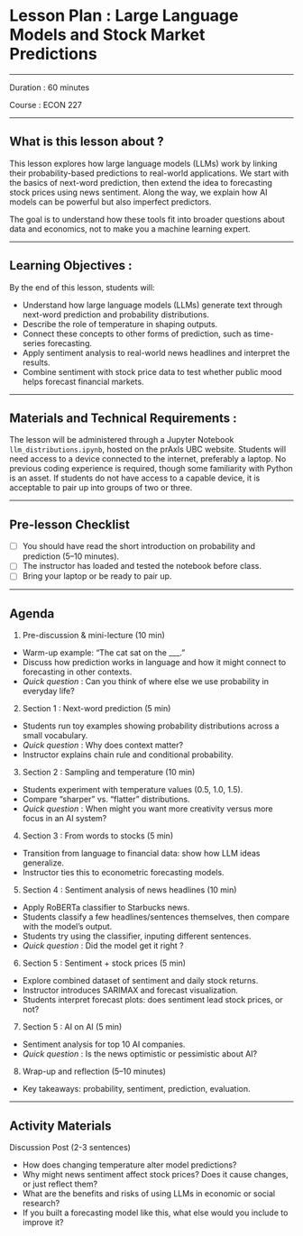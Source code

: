 # Lesson Plan : Large Language Models and Stock Market Predictions

---

Duration : 60 minutes 

Course : ECON 227 

---

## What is this lesson about ? 
This lesson explores how large language models (LLMs) work by linking their probability-based predictions to real-world applications. We start with the basics of next-word prediction, then extend the idea to forecasting stock prices using news sentiment. Along the way, we explain how AI models can be powerful but also imperfect predictors.

The goal is to understand how these tools fit into broader questions about data and economics, not to make you a machine learning expert. 

---

## Learning Objectives : 

By the end of this lesson, students will:

 - Understand how large language models (LLMs) generate text through next-word prediction and probability distributions.
 - Describe the role of temperature in shaping outputs. 
 - Connect these concepts to other forms of prediction, such as time-series forecasting. 
 - Apply sentiment analysis to real-world news headlines and interpret the results.
- Combine sentiment with stock price data to test whether public mood helps forecast financial markets.

---

## Materials and Technical Requirements : 

The lesson will be administered through a Jupyter Notebook `llm_distributions.ipynb`, hosted on the prAxIs UBC website. Students will need access to a device connected to the internet, preferably a laptop. No previous coding experience is required, though some familiarity with Python is an asset. If students do not have access to a capable device, it is acceptable to pair up into groups of two or three. 

---

## Pre-lesson Checklist 

- [ ] You should have read the short introduction on probability and prediction (5–10 minutes).
- [ ] The instructor has loaded and tested the notebook before class.
- [ ] Bring your laptop or be ready to pair up.

---

## Agenda

1. Pre-discussion & mini-lecture (10 min)
 - Warm-up example: “The cat sat on the ___.”
 - Discuss how prediction works in language and how it might connect to forecasting in other contexts.
 - *Quick question* : Can you think of where else we use probability in everyday life?

2. Section 1 : Next-word prediction (5 min)
- Students run toy examples showing probability distributions across a small vocabulary.
- *Quick question* : Why does context matter?
- Instructor explains chain rule and conditional probability.

3. Section 2 : Sampling and temperature (10 min)
 - Students experiment with temperature values (0.5, 1.0, 1.5).
 - Compare “sharper” vs. “flatter” distributions.
 - *Quick question* : When might you want more creativity versus more focus in an AI system?

4. Section 3 : From words to stocks (5 min)
 - Transition from language to financial data: show how LLM ideas generalize.
 - Instructor ties this to econometric forecasting models.

5. Section 4 : Sentiment analysis of news headlines (10 min)
 - Apply RoBERTa classifier to Starbucks news.
 - Students classify a few headlines/sentences themselves, then compare with the model’s output.
 - Students try using the classifier, inputing different sentences. 
 - *Quick question* : Did the model get it right ?

6. Section 5 : Sentiment + stock prices (5 min)
 - Explore combined dataset of sentiment and daily stock returns.
 - Instructor introduces SARIMAX and forecast visualization.
 - Students interpret forecast plots: does sentiment lead stock prices, or not?

7. Section 5 : AI on AI (5 min)
 - Sentiment analysis for top 10 AI companies.
 - *Quick question* : Is the news optimistic or pessimistic about AI?
 
8. Wrap-up and reflection (5–10 minutes)
 - Key takeaways: probability, sentiment, prediction, evaluation.

---

## Activity Materials

Discussion Post (2-3 sentences)

- How does changing temperature alter model predictions?
- Why might news sentiment affect stock prices? Does it cause changes, or just reflect them?
- What are the benefits and risks of using LLMs in economic or social research?
- If you built a forecasting model like this, what else would you include to improve it?
